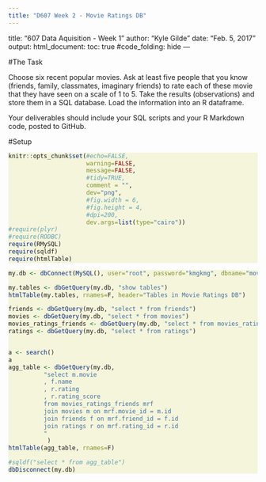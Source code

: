 ```yaml
---
title: "D607 Week 2 - Movie Ratings DB"
---
```

title: "607 Data Aquisition - Week 1"
author: "Kyle Gilde"
date: "Feb. 5, 2017"
output: 
  html_document:
    toc: true
    #code_folding: hide
---
<style>
div.beige pre { background-color:beige; }
</style>
 <div class = "beige">

#The Task

Choose six recent popular movies.  Ask at least five people that you know (friends, family, classmates, imaginary friends) to rate each of these movie that they have seen on a scale of 1 to 5.  Take the results (observations) and store them in a SQL database.  Load the information into an R dataframe.

Your deliverables should include your SQL scripts and your R Markdown code, posted to GitHub.

#Setup
```r
knitr::opts_chunk$set(#echo=FALSE, 
                      warning=FALSE, 
                      message=FALSE,
                      #tidy=TRUE,
                      comment = "",
                      dev="png", 
                      #fig.width = 6, 
                      #fig.height = 4, 
                      #dpi=200, 
                      dev.args=list(type="cairo"))
#require(plyr)
#require(RODBC)
require(RMySQL)
require(sqldf)
require(htmlTable)
```


```r
my.db <- dbConnect(MySQL(), user="root", password="kmgkmg", dbname="movie_ratings", host="localhost", port=3306)

my.tables <- dbGetQuery(my.db, "show tables")
htmlTable(my.tables, rnames=F, header="Tables in Movie Ratings DB")

friends <- dbGetQuery(my.db, "select * from friends")
movies <- dbGetQuery(my.db, "select * from movies")
movies_ratings_friends <- dbGetQuery(my.db, "select * from movies_ratings_friends")
ratings <- dbGetQuery(my.db, "select * from ratings")


a <- search()
a
agg_table <- dbGetQuery(my.db, 
          "select m.movie
          , f.name
          , r.rating 
          , r.rating_score
          from movies_ratings_friends mrf
          join movies m on mrf.movie_id = m.id
          join friends f on mrf.friend_id = f.id
          join ratings r on mrf.rating_id = r.id
          "
           )
htmlTable(agg_table, rnames=F)

#sqldf("select * from agg_table")
dbDisconnect(my.db)

```



</div>
